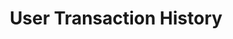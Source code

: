 ---
title: User Transaction History
description: Get transaction history for a user's vault interactions
openapi: GET /users/{address}/vaults/{vault_id}/transactions
---